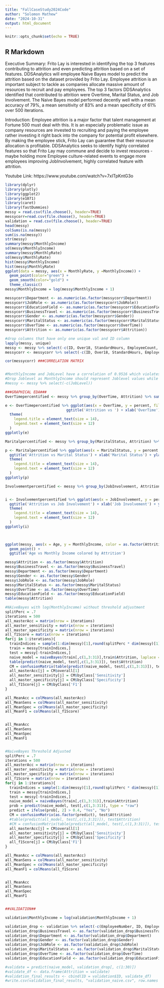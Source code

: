 ---
title: "FallCaseStudy2024Code"
author: "Solomon Mathew"
date: "2024-10-31"
output: html_document
---

```{r setup, include=FALSE}
knitr::opts_chunk$set(echo = TRUE)
```

## R Markdown
Executive Summary: Frito Lay is interested in identifying the top 3 features contributing to attrition and even predicting attrition based on a set of features. DDSAnalytics will employee Naive Bayes model to predict the attrition based on the dataset provided by Frito Lay. Employee attrition is an important subject to tackle as companies allocate massive amount of resources to recruit and pay employees. The top 3 factors DDSAnalytics identified that contributed to attrition were Overtime, Marital Status, and Job Involvement. The Naive Bayes model performed decently well with a mean accuracy of 79%, a mean sensitivity of 83% and a mean specificity of 61% over 500 iterations. 

Introduction: Employee attrition is a major factor that talent management at Fortune 500 must deal with this. It is an especially problematic issue as company resources are invested to recruiting and paying the employee rather investing it right back into the company for potential profit elsewhere. By making the employee stick, Frito Lay can guarantee that their resource allocation is profitable. DDSAnalytics seeks to identify highly correlated features so that Frito Lay may commune and decide to invest resources -maybe holding more Employee culture-related events to engage more employees improving JobInvolvement, highly correlated feature with attrition.

Youtube Link: https://www.youtube.com/watch?v=7xITpKntG3o

```{r cars}
library(dplyr)
library(plotly)
library(ggplot2)
library(e1071)
library(caret)
library(fastDummies)
messy = read.csv(file.choose(), header=TRUE)
messycorr=read.csv(file.choose(), header=TRUE)
validation = read.csv(file.choose(), header=TRUE)
head(messy)
colSums(is.na(messy))
sum(is.na(messy))
str(messy)
summary(messy$MonthlyIncome)
sd(messy$MonthlyIncome)
summary(messy$MonthlyRate)
sd(messy$MonthlyRate)
hist(messy$MonthlyIncome)
hist(messy$MonthlyRate)
ggplot(data = messy, aes(x = MonthlyRate, y =MonthlyIncome)) +
  geom_point(color="green") +
  geom_smooth(color="gold") +
  theme_classic()
messy$MonthlyIncome = log(messy$MonthlyIncome + 1)

messycorr$Department <- as.numeric(as.factor(messycorr$Department))
messycorr$JobRole <- as.numeric(as.factor(messycorr$JobRole))
messycorr$EducationField <- as.numeric(as.factor(messycorr$EducationField))
messycorr$BusinessTravel <- as.numeric(as.factor(messycorr$BusinessTravel))
messycorr$Gender <- as.numeric(as.factor(messycorr$Gender))
messycorr$MaritalStatus <- as.numeric(as.factor(messycorr$MaritalStatus))
messycorr$OverTime <- as.numeric(as.factor(messycorr$OverTime))
messycorr$Attrition <- as.numeric(as.factor(messycorr$Attrition))

#drop columns that have only one unique val and ID column
lapply(messy, unique)
messy <- messy %>% select(-c(ID, Over18, StandardHours, EmployeeCount, EmployeeNumber))
messycorr <- messycorr %>% select(-c(ID, Over18, StandardHours, EmployeeCount, EmployeeNumber))

cor(messycorr) ###CORRELATION MATRIX


#MonthlyIncome and JobLevel have a correlation of 0.9516 which violates Naive Bayes Independence 
#Drop Joblevel as MonthlyIncome should represent Joblevel values while providing more information
#messy <- messy %>% select(-c(JobLevel))

###GRAPHICAL EDA###
OverTimepercentified <- messy %>% group_by(OverTime, Attrition) %>% summarise(count = n()) %>% mutate(percent = count / sum(count) * 100)

e <- OverTimepercentified %>% ggplot(aes(x = OverTime, y = percent, fill = as.factor(Attrition))) + geom_bar(stat = "identity", position = 'dodge') +
                            ggtitle('Attrition vs ') + xlab('OverTime') + ylab('Percent Attrition') + scale_fill_manual(values = c("Yes" = "blue", "No" = "red"), name = "Attrition") + 
  theme(
    legend.title = element_text(size = 14),  
    legend.text = element_text(size = 12)    
  )
ggplotly(e)

Maritalpercentified <- messy %>% group_by(MaritalStatus, Attrition) %>% summarise(count = n()) %>% mutate(percent = count / sum(count) * 100)

p <- Maritalpercentified %>% ggplot(aes(x = MaritalStatus, y = percent, fill = as.factor(Attrition))) + geom_bar(stat = "identity", position = 'dodge') +
  ggtitle('Attrition vs Marital Status') + xlab('Marital Status') + ylab('Percent Attrition') + scale_fill_manual(values = c("Yes" = "blue", "No" = "red"), name = "Attrition") + 
  theme(
    legend.title = element_text(size = 14),  
    legend.text = element_text(size = 12)    
  )
ggplotly(p)

Involvementpercentified <- messy %>% group_by(JobInvolvement, Attrition) %>% summarise(count = n()) %>% mutate(percent = count / sum(count) * 100)


i <- Involvementpercentified %>% ggplot(aes(x = JobInvolvement, y = percent, fill = as.factor(Attrition))) + geom_bar(stat = "identity", position = 'dodge') +
  ggtitle('Attrition vs Job Involvement') + xlab('Job Involvement') + ylab('Percent Attrition') + scale_fill_manual(values = c("Yes" = "blue", "No" = "red"), name = "Attrition") + 
  theme(
    legend.title = element_text(size = 14),  
    legend.text = element_text(size = 12)    
  )
ggplotly(i)

  

ggplot(messy, aes(x = Age, y = MonthlyIncome, color = as.factor(Attrition))) + 
  geom_point() +
  ggtitle('Age vs Monthly Income colored by Attrition')

messy$Attrition <- as.factor(messy$Attrition)
messy$BusinessTravel <- as.factor(messy$BusinessTravel)
messy$Department <- as.factor(messy$Department)
messy$Gender <- as.factor(messy$Gender)
messy$JobRole <- as.factor(messy$JobRole)
messy$MaritalStatus <- as.factor(messy$MaritalStatus)
messy$OverTime <- as.factor(messy$OverTime)
messy$EducationField <- as.factor(messy$EducationField)
table(messy$Attrition)

#NAiveBayes with log(MonthlyIncome) without threshold adjustment
splitPerc = .7
iterations = 500
all_masterAcc = matrix(nrow = iterations)
all_master_sensitivity = matrix(nrow = iterations)
all_master_specificity = matrix(nrow = iterations)
all_f1Score = matrix(nrow = iterations)
for(j in 1:iterations){
  trainIndices = sample(1:dim(messy)[1],round(splitPerc * dim(messy)[1]))
  train = messy[trainIndices,]
  test = messy[-trainIndices,]
  naive_model = naiveBayes(train[,c(1,3:31)],train$Attrition, laplace = 1)
  table(predict(naive_model, test[,c(1,3:31)]), test$Attrition)
  CM = confusionMatrix(table(predict(naive_model, test[,c(1,3:31)]), test$Attrition))
  all_masterAcc[j] = CM$overall[1]
  all_master_sensitivity[j] = CM$byClass['Sensitivity']
  all_master_specificity[j] = CM$byClass['Specificity']
  all_f1Score[j] = CM$byClass['F1']
}

all_MeanAcc = colMeans(all_masterAcc)
all_MeanSens = colMeans(all_master_sensitivity)
all_MeanSpec = colMeans(all_master_specificity)
all_MeanF1 = colMeans(all_f1Score)


all_MeanAcc
all_MeanSens
all_MeanSpec
all_MeanF1


#NaiveBayes Threshold Adjusted
splitPerc = .7
iterations = 500
all_masterAcc = matrix(nrow = iterations)
all_master_sensitivity = matrix(nrow = iterations)
all_master_specificity = matrix(nrow = iterations)
all_f1Score = matrix(nrow = iterations)
for(j in 1:iterations){
  trainIndices = sample(1:dim(messy)[1],round(splitPerc * dim(messy)[1]))
  train = messy[trainIndices,]
  test = messy[-trainIndices,]
  naive_model = naiveBayes(train[,c(1,3:31)],train$Attrition)
  prob = predict(naive_model, test[,c(1,3:31)], type = "raw")
  predict = ifelse(prob[, 2] > 0.4, "Yes", "No")
  CM = confusionMatrix(as.factor(predict), test$Attrition)
  #table(predict(all_model, test[,c(1,3:31)]), test$Attrition)
  #CM = confusionMatrix(table(predict(all_model, test[,c(1,3:31)]), test$Attrition))
  all_masterAcc[j] = CM$overall[1]
  all_master_sensitivity[j] = CM$byClass['Sensitivity']
  all_master_specificity[j] = CM$byClass['Specificity']
  all_f1Score[j] = CM$byClass['F1']
}

all_MeanAcc = colMeans(all_masterAcc)
all_MeanSens = colMeans(all_master_sensitivity)
all_MeanSpec = colMeans(all_master_specificity)
all_MeanF1 = colMeans(all_f1Score)


all_MeanAcc
all_MeanSens
all_MeanSpec
all_MeanF1


##VALIDATION##

validation$MonthlyIncome = log(validation$MonthlyIncome + 1)

validation_drop <- validation %>% select(-c(EmployeeNumber, ID, EmployeeCount, Over18, StandardHours))
validation_drop$BusinessTravel <- as.factor(validation_drop$BusinessTravel)
validation_drop$Department <- as.factor(validation_drop$Department)
validation_drop$Gender <- as.factor(validation_drop$Gender)
validation_drop$JobRole <- as.factor(validation_drop$JobRole)
validation_drop$MaritalStatus <- as.factor(validation_drop$MaritalStatus)
validation_drop$OverTime <- as.factor(validation_drop$OverTime)
validation_drop$EducationField <- as.factor(validation_drop$EducationField)

#validate = predict(naive_model, validation_drop[, c(1:30)])
#validate_df <- data.frame(Attrition = validate)
#validation_final_results <- cbind(ID = validation$ID, validate_df)
#write.csv(validation_final_results, "validation_naive.csv", row.names = FALSE)
```


